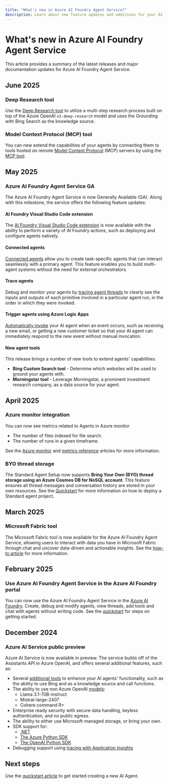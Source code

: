 ```yaml
---
title: "What's new in Azure AI Foundry Agent Service?"
description: Learn about new feature updates and additions for your AI Agents.
---
```


# What's new in Azure AI Foundry Agent Service

This article provides a summary of the latest releases and major documentation updates for Azure AI Foundry Agent Service.

## June 2025

### Deep Research tool

Use the [Deep Research tool](./how-to/tools/deep-research) to utilize a multi-step research process built on top of the Azure OpenAI `o3-deep-research` model and uses the Grounding with Bing Search as the knowledge source.

### Model Context Protocol (MCP) tool

You can new extend the capabilities of your agents by connecting them to tools hosted on remote [Model Context Protocol](https://modelcontextprotocol.io/introduction) (MCP) servers by using the [MCP tool](./how-to/tools/model-context-protocol). 

## May 2025

### Azure AI Foundry Agent Service GA

The Azure AI Foundry Agent Service is now Generally Available (GA). Along with this milestone, the service offers the following feature updates:

#### AI Foundry Visual Studio Code extension

The [AI Foundry Visual Studio Code extension](../../ai-foundry/how-to/develop/vs-code-agents.md?context=/azure/ai-services/agents/context/context) is now available with the ability to perform a variety of AI Foundry actions, such as deploying and configure agents natively.

#### Connected agents

[Connected agents](how-to\connected-agents) allow you to create task-specific agents that can interact seamlessly with a primary agent. This feature enables you to build multi-agent systems without the need for external orchestrators.

#### Trace agents

Debug and monitor your agents by [tracing agent threads](concepts\tracing) to clearly see the inputs and outputs of each primitive involved in a particular agent run, in the order in which they were invoked. 

#### Trigger agents using Azure Logic Apps 

[Automatically invoke](how-to\triggers) your AI agent when an event occurs, such as receiving a new email, or getting a new customer ticket so that your AI agent can immediately respond to the new event without manual invocation.

#### New agent tools

This release brings a number of new tools to extend agents' capabilities:

* **Bing Custom Search tool** - Determine which websites will be used to ground your agents with. 
* **Morningstar tool** - Leverage Morningstar, a prominent investment research company, as a data source for your agent. 

## April 2025

### Azure monitor integration

You can now see metrics related to Agents in Azure monitor
* The number of files indexed for file search.
* The number of runs in a given timeframe.

See the [Azure monitor](./how-to/metrics) and [metrics reference](./reference/monitor-service) articles for more information.

### BYO thread storage
The Standard Agent Setup now supports **Bring Your Own (BYO) thread storage using an Azure Cosmos DB for NoSQL account**. This feature ensures all thread messages and conversation history are stored in your own resources. See the [Quickstart](quickstart) for more information on how to deploy a Standard agent project.


## March 2025

### Microsoft Fabric tool

The Microsoft Fabric tool is now available for the Azure AI Foundry Agent Service, allowing users to interact with data you have in Microsoft Fabric through chat and uncover data-driven and actionable insights. See the [how-to article](how-to\tools\fabric) for more information.

## February 2025

### Use Azure AI Foundry Agent Service in the Azure AI Foundry portal

You can now use the Azure AI Foundry Agent Service in the [Azure AI Foundry](https://ai.azure.com/?cid=learnDocs). Create, debug and modify agents, view threads, add tools and chat with agents without writing code. See the [quickstart](quickstart) for steps on getting started. 

## December 2024

### Azure AI Service public preview

Azure AI Service is now available in preview. The service builds off of the Assistants API in Azure OpenAI, and offers several additional features, such as:

* Several [additional tools](how-to\tools\overview) to enhance your AI agents' functionality, such as the ability to use Bing and as a knowledge source and call functions. 
* The ability to use non Azure OpenAI [models](concepts\model-region-support): 
    * Llama 3.1-70B-instruct
    * Mistral-large-2407    
    * Cohere command R+
* Enterprise ready security with secure data handling, keyless authentication, and no public egress.
* The ability to either use Microsoft-managed storage, or bring your own.
* SDK support for:
    * [.NET](quickstart) 
    * [The Azure Python SDK](quickstart)  
    * [The OpenAI Python SDK](quickstart)   
* Debugging support using [tracing with Application Insights](concepts\tracing)

## Next steps

Use the [quickstart article](quickstart) to get started creating a new AI Agent.
